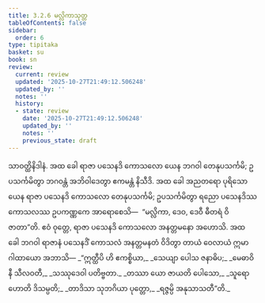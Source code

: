 ```yaml
---
title: 3.2.6 မလ္လိကာသုတ္တ
tableOfContents: false
sidebar:
  order: 6
type: tipitaka
basket: su
book: sn
review:
  current: review
  updated: '2025-10-27T21:49:12.506248'
  updated_by: ''
  notes: ''
  history:
  - state: review
    date: '2025-10-27T21:49:12.506248'
    updated_by: ''
    notes: ''
    previous_state: draft
---
```



<ReviewStatus review={frontmatter.review} showDetails={true} />

<HypothesisAnnotation frontmatter={frontmatter} />

<DynamicBreadcrumb />

<Division number="127" book="sn" e="ch" v="18" p="298">

<Paragraph number="672" book="sn">
သာဝတ္ထိနိဒါနံ. အထ ခေါ ရာဇာ ပသေနဒိ ကောသလော ယေန ဘဂဝါ တေနုပသင်္ကမိ; ဥပသင်္ကမိတွာ ဘဂဝန္တံ အဘိဝါဒေတွာ ဧကမန္တံ နိသီဒိ. အထ ခေါ အညတရော ပုရိသော ယေန ရာဇာ ပသေနဒိ ကောသလော တေနုပသင်္ကမိ; ဥပသင်္ကမိတွာ ရညော ပသေနဒိဿ ကောသလဿ ဥပကဏ္ဏကေ အာရောစေသိ—  “မလ္လိကာ, ဒေဝ, ဒေဝီ ဓီတရံ ဝိဇာတာ”တိ. ဧဝံ ဝုတ္တေ, ရာဇာ ပသေနဒိ ကောသလော အနတ္တမနော အဟောသိ.
</Paragraph>

<Paragraph number="673" book="sn">
အထ ခေါ ဘဂဝါ ရာဇာနံ ပသေနဒိံ ကောသလံ အနတ္တမနတံ ဝိဒိတွာ တာယံ ဝေလာယံ ဣမာ ဂါထာယော အဘာသိ—
</Paragraph>

<Paragraph number="674" type="verses" book="sn">
_“ဣတ္ထီပိ ဟိ ဧကစ္စိယာ,_  
_သေယျာ ပေါသ ဇနာဓိပ;_  
_မေဓာဝိနီ သီလဝတီ,_  
_သဿုဒေဝါ ပတိဗ္ဗတာ._  

</Paragraph>

<Paragraph number="675" type="verses" book="sn">
_တဿာ ယော ဇာယတိ ပေါသော,_  
_သူရော ဟောတိ ဒိသမ္ပတိ;_  
_တာဒိသာ သုဘဂိယာ ပုတ္တော,_  
_ရဇ္ဇမ္ပိ အနုသာသတီ”တိ._
</Paragraph>
</Division>